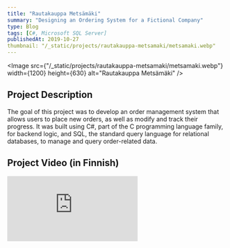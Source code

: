 ```yaml
---
title: "Rautakauppa Metsämäki"
summary: "Designing an Ordering System for a Fictional Company"
type: Blog
tags: [C#, Microsoft SQL Server]
publishedAt: 2019-10-27
thumbnail: "/_static/projects/rautakauppa-metsamaki/metsamaki.webp"
---
```


<Image 
  src={"/_static/projects/rautakauppa-metsamaki/metsamaki.webp"}
  width={1200}
  height={630}
  alt="Rautakauppa Metsämäki"
/>

## Project Description

The goal of this project was to develop an order management system that allows users to place new orders, 
as well as modify and track their progress. It was built using C#, part of the C programming language family, 
for backend logic, and SQL, the standard query language for relational databases, to manage and query order-related data.

## Project Video (in Finnish)

<iframe
    className="w-full aspect-video self-stretch md:min-h-96 rounded-lg"
    src="https://www.youtube.com/embed/7xhs9KFVZT0"
    frameBorder="0"
    title="IoT Dashboard"
    aria-hidden="true"
/>

